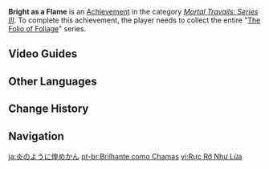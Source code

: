 {{Achievement Infobox
|id           = 80177
|order id     = 177
|category     = Mortal Travails: Series III
|description  = Collect the entire "[[The Folio of Foliage]]" series.
|requirements = 
|primogems    = 5
|tracking     = 
|topic        = Books
|hidden       = 
|type         = 
}}
'''Bright as a Flame''' is an [[Achievement]] in the category ''[[Mortal Travails: Series III]]''. To complete this achievement, the player needs to collect the entire "[[The Folio of Foliage]]" series.
<!--
==Gameplay Notes==

==Trivia==
-->

==Video Guides==
{{EVT
|video1   = https://youtu.be/tkf4elbiKAY
|caption1 = How to get "Bright as a Flame" Achievement
}}

==Other Languages==
{{Other Languages
|en      = Bright as a Flame
|zhs     = 火一般辉煌
|zhs_rm  = Huǒ Yībān Huīhuáng
|zht     = 火一般輝煌
|zht_rm  = Huǒ Yībān Huīhuáng
|zh_tl   = 
|ja      = 炎のように煌めかん
|ja_rm   = Honoo no You ni Kiramekan
|ja_tl   = Glistening Like a Flame
|ko      = 불꽃 같은 광휘
|ko_rm   = Bulkkot Gateun Gwanghwi
|ko_tl   = Brilliance like Flame
|es      = Resplandeciente como el fuego
|es_tl   = Resplendent as Flame
|fr      = Étincelant comme la flamme
|fr_tl   = Sparkling as the Flame
|ru      = Как яркое пламя
|ru_tl   = Like a Bright Flame
|th      = โชติช่วงดั่งเพลิงไฟ
|th_rm   = 
|th_tl   = 
|vi      = Rực Rỡ Như Lửa
|vi_tl   = 
|de      = Glänzend wie Feuer
|de_tl   = Radiant as Fire
|id      = Seterang Bara Api
|id_tl   = Bright as Flame
|pt      = Brilhante como Chamas
|pt_tl   = 
|tr      = Alev Gibi Parlak
|tr_tl   = 
|it      = Brillante come una fiamma
|it_tl   = 
}}

==Change History==
{{Change History|3.0}}
<!--
==References==
{{Reflist}}
-->
==Navigation==
{{Achievement Navbox}}

[[ja:炎のように煌めかん]]
[[pt-br:Brilhante como Chamas]]
[[vi:Rực Rỡ Như Lửa]]